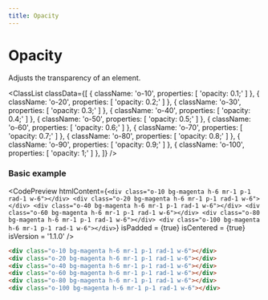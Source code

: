 ```yaml
---
title: Opacity
---
```



# Opacity

Adjusts the transparency of an element.

<ClassList
  classData={[
    {
      className: 'o-10',
      properties: [
        'opacity: 0.1;'
      ]
    },
    {
      className: 'o-20',
      properties: [
        'opacity: 0.2;'
      ]
    },
    {
      className: 'o-30',
      properties: [
        'opacity: 0.3;'
      ]
    },
    {
      className: 'o-40',
      properties: [
        'opacity: 0.4;'
      ]
    },
    {
      className: 'o-50',
      properties: [
        'opacity: 0.5;'
      ]
    },
    {
      className: 'o-60',
      properties: [
        'opacity: 0.6;'
      ]
    },
    {
      className: 'o-70',
      properties: [
        'opacity: 0.7;'
      ]
    },
    {
      className: 'o-80',
      properties: [
        'opacity: 0.8;'
      ]
    },
    {
      className: 'o-90',
      properties: [
        'opacity: 0.9;'
      ]
    },
    {
      className: 'o-100',
      properties: [
        'opacity: 1;'
      ]
    },
  ]}
/>

### Basic example

<CodePreview
  htmlContent={`
    <div class="o-10 bg-magenta h-6 mr-1 p-1 rad-1 w-6"></div>
    <div class="o-20 bg-magenta h-6 mr-1 p-1 rad-1 w-6"></div>
    <div class="o-40 bg-magenta h-6 mr-1 p-1 rad-1 w-6"></div>
    <div class="o-60 bg-magenta h-6 mr-1 p-1 rad-1 w-6"></div>
    <div class="o-80 bg-magenta h-6 mr-1 p-1 rad-1 w-6"></div>
    <div class="o-100 bg-magenta h-6 mr-1 p-1 rad-1 w-6"></div>
  `}
  isPadded = {true}
  isCentered = {true}
  isVersion = '1.1.0'
/>

```html
<div class="o-10 bg-magenta h-6 mr-1 p-1 rad-1 w-6"></div>
<div class="o-20 bg-magenta h-6 mr-1 p-1 rad-1 w-6"></div>
<div class="o-40 bg-magenta h-6 mr-1 p-1 rad-1 w-6"></div>
<div class="o-60 bg-magenta h-6 mr-1 p-1 rad-1 w-6"></div>
<div class="o-80 bg-magenta h-6 mr-1 p-1 rad-1 w-6"></div>
<div class="o-100 bg-magenta h-6 mr-1 p-1 rad-1 w-6"></div>
```